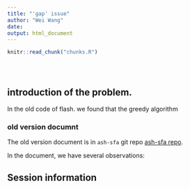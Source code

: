 ```yaml
---
title: "'gap' issue"
author: "Wei Wang"
date: 
output: html_document
---
```


<!-- The file analysis/chunks.R contains chunks that define default settings
shared across the workflowr files. -->
```r
knitr::read_chunk("chunks.R")
```

<!-- Update knitr chunk options -->
```r
```

<!-- Insert the date the file was last updated -->
```r
```

<!-- Insert the code version (Git commit SHA1) if Git repository exists and R
 package git2r is installed -->
```r
```

<!-- Add your analysis here -->

## introduction of the problem.

In the old code of flash. we found that the greedy algorithm 

### old version documnt

The old version document is in `ash-sfa` git repo [ash-sfa repo](https://github.com/stephenslab/ash-sfa).

In the document, we have several observations:




## Session information

<!-- Insert the session information into the document -->
```r
```

